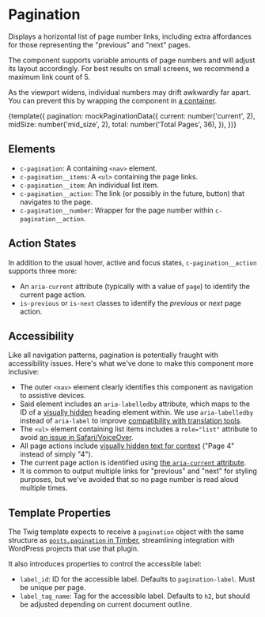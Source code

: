
<Meta title="Components/Pagination" decorators={[withKnobs]} />

# Pagination

Displays a horizontal list of page number links, including extra affordances for those representing the "previous" and "next" pages.

The component supports variable amounts of page numbers and will adjust its layout accordingly. For best results on small screens, we recommend a maximum link count of 5.

As the viewport widens, individual numbers may drift awkwardly far apart. You can prevent this by wrapping the component in [a container](/?path=/docs/objects-container--basic).

<Canvas>
  <Story name="Example">
    {template({
      pagination: mockPaginationData({
        current: number('current', 2),
        midSize: number('mid_size', 2),
        total: number('Total Pages', 36),
      }),
    })}
  </Story>
</Canvas>

## Elements

- `c-pagination`: A containing `<nav>` element.
- `c-pagination__items`: A `<ul>` containing the page links.
- `c-pagination__item`: An individual list item.
- `c-pagination__action`: The link (or possibly in the future, button) that navigates to the page.
- `c-pagination__number`: Wrapper for the page number within `c-pagination__action`.

## Action States

In addition to the usual hover, active and focus states, `c-pagination__action` supports three more:

- An `aria-current` attribute (typically with a value of `page`) to identify the current page action.
- `is-previous` or `is-next` classes to identify the _previous_ or _next_ page action.

## Accessibility

Like all navigation patterns, pagination is potentially fraught with accessibility issues. Here's what we've done to make this component more inclusive:

- The outer `<nav>` element clearly identifies this component as navigation to assistive devices.
- Said element includes an `aria-labelledby` attribute, which maps to the ID of a [visually hidden](/?path=/docs/utilities-display--hidden-visually) heading element within. We use `aria-labelledby` instead of `aria-label` to improve [compatibility with translation tools](https://heydonworks.com/article/aria-label-is-a-xenophobe/).
- The `<ul>` element containing list items includes a `role="list"` attribute to avoid [an issue in Safari/VoiceOver](https://www.scottohara.me/blog/2019/01/12/lists-and-safari.html).
- All page actions include [visually hidden text for context](https://www.a11ymatters.com/pattern/pagination/#2--labeling-the-navigation-links) ("Page 4" instead of simply "4").
- The current page action is identified using [the `aria-current` attribute](https://tink.uk/using-the-aria-current-attribute/).
- It is common to output multiple links for "previous" and "next" for styling purposes, but we've avoided that so no page number is read aloud multiple times.

## Template Properties

The Twig template expects to receive a `pagination` object with the same structure as [`posts.pagination` in Timber](https://timber.github.io/docs/guides/pagination/), streamlining integration with WordPress projects that use that plugin.

It also introduces properties to control the accessible label:

- `label_id`: ID for the accessible label. Defaults to `pagination-label`. Must be unique per page.
- `label_tag_name`: Tag for the accessible label. Defaults to `h2`, but should be adjusted depending on current document outline.
